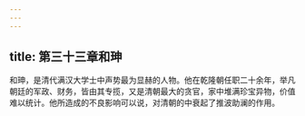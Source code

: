 ```yaml
---
---
---
```

title: 第三十三章和珅
---



和珅，是清代满汉大学士中声势最为显赫的人物。他在乾隆朝任职二十余年，举凡朝廷的军政、财务，皆由其专揽，又是清朝最大的贪官，家中堆满珍宝异物，价值难以统计。他所造成的不良影响可以说，对清朝的中衰起了推波助澜的作用。